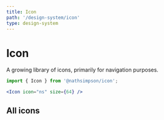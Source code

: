 ```yaml
---
title: Icon
path: '/design-system/icon'
type: design-system
---
```



# Icon

A growing library of icons, primarily for navigation purposes.

```jsx
import { Icon } from '@nathsimpson/icon';
```

```jsx live
<Icon icon="ns" size={64} />
```

## All icons

<IconsExample />
